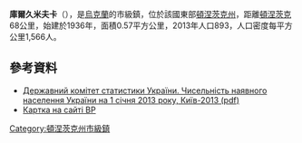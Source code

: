 {{no footnotes|time=2015-09-15T00:10:12+00:00}}
{{coord|48|28|6|N|37|57|36|E|scale:100000|display=title}}

'''庫爾久米夫卡'''（{{lang-uk|Курдюмівка}}），是[[烏克蘭|烏克蘭]]的市級鎮，位於該國東部[[頓涅茨克州|頓涅茨克州]]，距離[[頓涅茨克|頓涅茨克]]68公里，始建於1936年，面積0.57平方公里，2013年人口893，人口密度每平方公里1,566人。

==參考資料==
*[http://www.ukrstat.gov.ua/druk/publicat/kat_u/2013/sb/06_13/sb_nnas_2012.zip Державний комітет статистики України. Чисельність наявного населення України на 1 січня 2013 року, Київ-2013 (pdf)] {{Wayback|url=http://www.ukrstat.gov.ua/druk/publicat/kat_u/2013/sb/06_13/sb_nnas_2012.zip |date=20181115124447 }}
* [http://w1.c1.rada.gov.ua/pls/z7503/A005?rdat1=19.03.2014&rf7571=8384 Картка на сайті ВР]

{{DEFAULTSORT:Курдюмівка}}
[[Category:頓涅茨克州市級鎮|Category:頓涅茨克州市級鎮]]


{{Donetsk-geo-stub}}